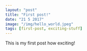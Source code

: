 ```yaml
---
layout: "post"
title: "First post!"
date: "21 5 2017"
image: "/img/hello_world.jpeg"
tags: [first-post, exciting-stuff]
---
```

This is my first post how exciting!

	

